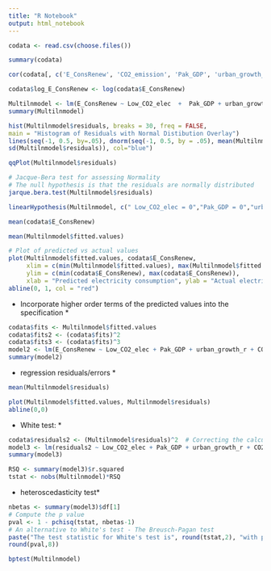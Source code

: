---
title: "R Notebook"
output: html_notebook
---



```{r}
codata <- read.csv(choose.files())
```

```{r}
summary(codata)
```


```{r}
cor(codata[, c('E_ConsRenew', 'CO2_emission', 'Pak_GDP', 'urban_growth_r', "Low_CO2_elec" )])
```

```{r}
codata$log_E_ConsRenew <- log(codata$E_ConsRenew)

```


```{r}
Multilnmodel <- lm(E_ConsRenew ~ Low_CO2_elec  +  Pak_GDP + urban_growth_r + CO2_emission,  data = codata)
summary(Multilnmodel)
```

```{r}
hist(Multilnmodel$residuals, breaks = 30, freq = FALSE,
main = "Histogram of Residuals with Normal Distibution Overlay")
lines(seq(-1, 0.5, by=.05), dnorm(seq(-1, 0.5, by = .05), mean(Multilnmodel$residuals),
sd(Multilnmodel$residuals)), col="blue")
```
```{r}
qqPlot(Multilnmodel$residuals)
```

```{r}
# Jacque-Bera test for assessing Normality 
# The null hypothesis is that the residuals are normally distributed
jarque.bera.test(Multilnmodel$residuals)
```
```{r}
linearHypothesis(Multilnmodel, c(" Low_CO2_elec = 0","Pak_GDP = 0","urban_growth_r=0", "CO2_emission=0"))
```
```{r}
mean(codata$E_ConsRenew)
```
```{r}
mean(Multilnmodel$fitted.values)
```

```{r}
# Plot of predicted vs actual values
plot(Multilnmodel$fitted.values, codata$E_ConsRenew,
     xlim = c(min(Multilnmodel$fitted.values), max(Multilnmodel$fitted.values)),
     ylim = c(min(codata$E_ConsRenew), max(codata$E_ConsRenew)),
     xlab = "Predicted electricity consumption", ylab = "Actual electricity consumption")
abline(0, 1, col = "red")
```

* Incorporate higher order terms of the predicted values into the specification * 


```{r}
codata$fits <- Multilnmodel$fitted.values
codata$fits2 <- (codata$fits)^2
codata$fits3 <- (codata$fits)^3
model2 <- lm(E_ConsRenew ~ Low_CO2_elec + Pak_GDP + urban_growth_r + CO2_emission + fits2 + fits3, data = codata)
summary(model2)
```


* regression residuals/errors *


```{r}
mean(Multilnmodel$residuals)
```

```{r}
plot(Multilnmodel$fitted.values, Multilnmodel$residuals)
abline(0,0)
```


* White test: *

```{r}
codata$residuals2 <- (Multilnmodel$residuals)^2  # Correcting the calculation of squared residuals
model3 <- lm(residuals2 ~ Low_CO2_elec + Pak_GDP + urban_growth_r + CO2_emission +  I(Low_CO2_elec^2) + I(Pak_GDP^2) + I(urban_growth_r)^2+I(CO2_emission)^2+ Low_CO2_elec * Pak_GDP + Low_CO2_elec * urban_growth_r + Low_CO2_elec * CO2_emission +  Pak_GDP * urban_growth_r + Pak_GDP * CO2_emission  + urban_growth_r * CO2_emission, data = codata)
summary(model3)
```
```{r}
RSQ <- summary(model3)$r.squared
tstat <- nobs(Multilnmodel)*RSQ
```

* heteroscedasticity test*

```{r}
nbetas <- summary(model3)$df[1]
# Compute the p value
pval <- 1 - pchisq(tstat, nbetas-1)
# An alternative to White's test - The Breusch-Pagan test
paste("The test statistic for White's test is", round(tstat,2), "with p value",
round(pval,8))
```

```{r}
bptest(Multilnmodel)
```

